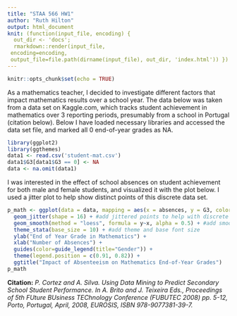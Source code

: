 ```yaml
---
title: "STAA 566 HW1"
author: "Ruth Hilton"
output: html_document
knit: (function(input_file, encoding) {
  out_dir <- 'docs';
  rmarkdown::render(input_file,
 encoding=encoding,
 output_file=file.path(dirname(input_file), out_dir, 'index.html')) })
---
```


```r
knitr::opts_chunk$set(echo = TRUE)
```

As a mathematics teacher, I decided to investigate different factors that impact mathematics results over a school year. The data below was taken from a data set on Kaggle.com, which tracks student achievement in mathematics over 3 reporting periods, presumably from a school in Portugal (citation below). Below I have loaded necessary libraries and accessed the data set file, and marked all 0 end-of-year grades as NA. 
```r
library(ggplot2)
library(ggthemes)
data1 <- read.csv('student-mat.csv') 
data1$G3[data1$G3 == 0] <- NA
data <- na.omit(data1)
```

I was interested in the effect of school absences on student achievement for both male and female students, and visualized it with the plot below. I used a jitter plot to help show distinct points of this discrete data set.

```r
p_math <- ggplot(data = data, mapping = aes(x = absences, y = G3, color=sex)) + #created mapping 
  geom_jitter(shape = 16) + #add jittered points to help with discrete data
  geom_smooth(method = "loess", formula = y~x, alpha = 0.5) + #add smoothing layer
  theme_stata(base_size = 10) + #add theme and base font size
  ylab("End of Year Grade in Mathematics") +
  xlab("Number of Absences") +
  guides(color=guide_legend(title="Gender")) +
  theme(legend.position = c(0.91, 0.82)) +
  ggtitle("Impact of Absenteeism on Mathematics End-of-Year Grades")
p_math
```

**Citation:**
*P. Cortez and A. Silva. Using Data Mining to Predict Secondary School Student Performance. In A. Brito and J. Teixeira Eds., Proceedings of 5th FUture BUsiness TEChnology Conference (FUBUTEC 2008) pp. 5-12, Porto, Portugal, April, 2008, EUROSIS, ISBN 978-9077381-39-7.* 
